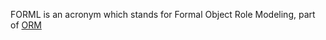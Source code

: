 FORML is an acronym which stands for Formal Object Role Modeling, part of [[Object_role_modeling|ORM]]

{{Stub}}